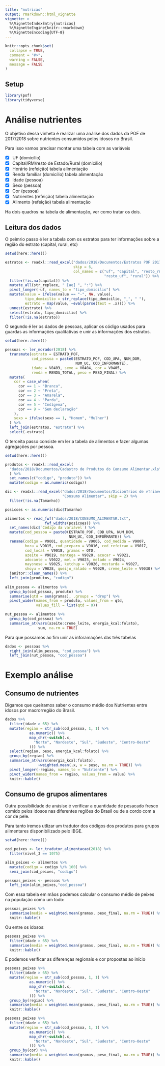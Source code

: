 ```yaml
---
title: "nutricao"
output: rmarkdown::html_vignette
vignette: >
  %\VignetteIndexEntry{nutricao}
  %\VignetteEngine{knitr::rmarkdown}
  %\VignetteEncoding{UTF-8}
---
```


```r
knitr::opts_chunk$set(
  collapse = TRUE,
  comment = "#>",
  warning = FALSE,
  message = FALSE
)
```

## Setup

```r
library(pof)
library(tidyverse)
```

# Análise nutrientes

O objetivo dessa vinheta é realizar uma análise dos dados da POF de 2017/2018 
sobre nutrientes consumidos pelos idosos no Brasil.

Para isso vamos precisar montar uma tabela com as variáveis

- [x] UF (domicílio)
- [x] Capital/RM/resto de Estado/Rural (domicílio)
- [x] Horário (refeição) tabela alimentação
- [x] Renda familiar (domicílio) tabela alimentação
- [x] Idade (pessoa)
- [x] Sexo (pessoa)
- [x] Cor (pessoa)
- [x] Nutrientes (refeição) tabela alimentação
- [x] Alimento (refeição) tabela alimentação

Ha dois quadros na tabela de alimentação, ver como tratar os dois.

## Leitura dos dados

O peimrio passo é ler a tabela com os estratos para ter informações 
sobre a região do estrato (capital, rural, etc)

```r
setwd(here::here())

estratos <- readxl::read_excel("dados/2018/Documentos/Estratos POF 2017-2018.xls",
                               skip = 6, 
                               col_names = c("uf", "capital", "resto_rm",
                                             "resto_uf", "rural")) %>% 
  filter(!is.na(capital)) %>% 
  mutate_all(str_replace, " [ae] ", ":") %>% 
  pivot_longer(-uf, names_to = "tipo_domicilio") %>% 
  mutate(value = ifelse(value == "-", NA, value),
         tipo_domicilio = str_replace(tipo_domicilio, "_", " "),
         estrato = map(value, ~eval(parse(text = .x)))) %>% 
  unnest(estrato) %>% 
  select(estrato, tipo_domicilio) %>% 
  filter(!is.na(estrato))

```

O segundo é ler os dados de pessoas, aplicar os código usados para 
guardas as informações qualitativas e unir as informações dos estratos.

```r
setwd(here::here())

pessoas <- ler_morador(2018) %>% 
  transmute(estrato = ESTRATO_POF,
            cod_pessoa = paste0(ESTRATO_POF, COD_UPA, NUM_DOM, 
                                NUM_UC, COD_INFORMANTE), 
            idade = V0403, sexo = V0404, cor = V0405, 
            renda = RENDA_TOTAL, peso = PESO_FINAL) %>% 
  mutate(
    cor = case_when(
      cor == 1 ~ "Branca",
      cor == 2 ~ "Preta",
      cor == 3 ~ "Amarela",
      cor == 4 ~ "Parda",
      cor == 5 ~ "Indígena",
      cor == 9 ~ "Sem declaração"
    ),
    sexo = ifelse(sexo == 1, "Homem", "Mulher")
  ) %>% 
  left_join(estratos, "estrato") %>% 
  select(-estrato)
```

O terceita passo consiste em ler a tabela de alimentos e fazer algumas 
agregações por pessoa.

```r
setwd(here::here())

produtos <- readxl::read_excel(
  "dados/2018/Documentos/Cadastro de Produtos do Consumo Alimentar.xls"
  ) %>% 
  set_names(c("codigo", "produto")) %>% 
  mutate(codigo = as.numeric(codigo))

dic <- readxl::read_excel("dados/2018/Documentos/Dicion†rios de v†riaveis.xls",
                          "Consumo Alimentar", skip = 2) %>% 
  filter(!is.na(Tamanho))

posicoes <- as.numeric(dic$Tamanho)

alimentos <- read_fwf("dados/2018/CONSUMO_ALIMENTAR.txt", 
                  fwf_widths(posicoes)) %>% 
  set_names(dic$`Código da variável`) %>% 
  mutate(cod_pessoa = paste0(ESTRATO_POF, COD_UPA, NUM_DOM, 
                             NUM_UC, COD_INFORMANTE)) %>% 
  rename(codigo = V9001, quantidade = V9005, cod_medida = V9007, 
         hora = V9015, cod_preparo = V9016, cod_refeicao = V9017, 
         cod_local = V9018, gramas = QTD,
         azeite = V9019, mantega = V9020, acucar = V9021, 
         adocante = V9022, mel = V9023, melado = V9024, 
         mayonese = V9025, ketchup = V9026, mostarda = V9027, 
         shoyu = V9028, queijo_ralado = V9029, creme_leite = V9030) %>% 
  janitor::clean_names() %>% 
  left_join(produtos, "codigo")
  
alim_pessoa <- alimentos %>% 
  group_by(cod_pessoa, produto) %>% 
  summarise(qtd = sum(gramas), .groups = "drop") %>% 
  pivot_wider(names_from = produto, values_from = qtd, 
              values_fill = list(qtd = 0))

nut_pessoa <- alimentos %>% 
  group_by(cod_pessoa) %>% 
  summarise_at(vars(azeite:creme_leite, energia_kcal:folato), 
               sum, na.rm = TRUE)
```

Para que possamos ao fim unir as inforamações das três tabelas

```r
dados <- pessoas %>% 
  right_join(alim_pessoa, "cod_pessoa") %>% 
  left_join(nut_pessoa, "cod_pessoa")
```

# Exemplo análise

## Consumo de nutrientes

Digamos que queiramos saber o consumo médio dos Nutrientes
entre idosos por macrorregião do Brasil.

```r
dados %>% 
  filter(idade > 65) %>% 
  mutate(regiao = str_sub(cod_pessoa, 1, 1) %>% 
           as.numeric() %>% 
           map_chr(~switch(.x, 
             "Norte", "Nordeste", "Sul", "Sudeste", "Centro-Oeste"
           ))) %>% 
  select(regiao, peso, energia_kcal:folato) %>% 
  group_by(regiao) %>% 
  summarise_at(vars(energia_kcal:folato), 
               ~weighted.mean(.x, w = peso, na.rm = TRUE)) %>% 
  pivot_longer(-regiao, names_to = "Nutriente") %>% 
  pivot_wider(names_from = regiao, values_from = value) %>% 
  knitr::kable()
```

## Consumo de grupos alimentares

Outra possibilidade de anásise é verificar a quantidade de pesacado fresco 
comido pelos idosos nas diferentes regiões do Brasil ou de a cordo com a cor 
de pele.

Para tanto iremos utlizar um tradutor dos códigos dos produtos para 
grupos alimentares disponibilizado pelo IBGE.

```r
setwd(here::here())

cod_peixes <- ler_tradutor_alimentacao(2018) %>% 
  filter(nivel_3 == 1075)

alim_peixes <- alimentos %>% 
  mutate(codigo = codigo %/% 100) %>% 
  semi_join(cod_peixes, "codigo")

pessoas_peixes <- pessoas %>% 
  left_join(alim_peixes,"cod_pessoa")
```

Com essa tabela em mãos podemos calcular o consumo médio de peixes 
na população como um todo:

```r
pessoas_peixes %>% 
  summarise(media = weighted.mean(gramas, peso_final, na.rm = TRUE)) %>% 
  knitr::kable()
```

Ou entre os idosos:

```r
pessoas_peixes %>% 
  filter(idade > 65) %>% 
  summarise(media = weighted.mean(gramas, peso_final, na.rm = TRUE)) %>% 
  knitr::kable()
```

E podemos verificar as diferenças regionais e cor propostas ao início

```r
pessoas_peixes %>% 
  filter(idade > 65) %>% 
  mutate(regiao = str_sub(cod_pessoa, 1, 1) %>% 
           as.numeric() %>% 
           map_chr(~switch(.x, 
             "Norte", "Nordeste", "Sul", "Sudeste", "Centro-Oeste"
           ))) %>% 
  group_by(regiao) %>% 
  summarise(media = weighted.mean(gramas, peso_final, na.rm = TRUE)) %>% 
  knitr::kable()

pessoas_peixes %>% 
  filter(idade > 65) %>% 
  mutate(regiao = str_sub(cod_pessoa, 1, 1) %>% 
           as.numeric() %>% 
           map_chr(~switch(.x, 
             "Norte", "Nordeste", "Sul", "Sudeste", "Centro-Oeste"
           ))) %>% 
  group_by(cor) %>% 
  summarise(media = weighted.mean(gramas, peso_final, na.rm = TRUE)) %>% 
  knitr::kable()
```

